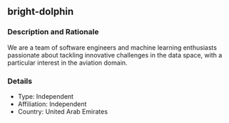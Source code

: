 ## bright-dolphin

### Description and Rationale
We are a team of software engineers and machine learning enthusiasts passionate about tackling innovative challenges in the data space, with a particular interest in the aviation domain.

### Details

* Type: Independent
* Affiliation: Independent
* Country: United Arab Emirates

